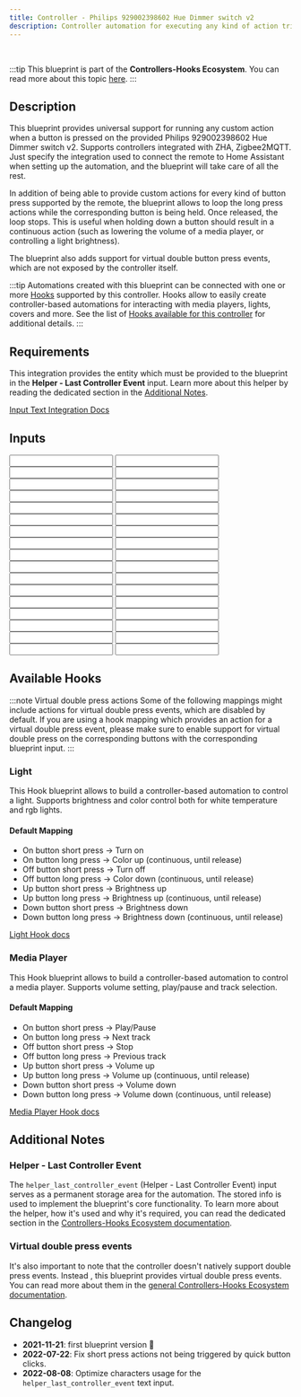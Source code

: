 ```yaml
---
title: Controller - Philips 929002398602 Hue Dimmer switch v2
description: Controller automation for executing any kind of action triggered by the provided Philips 929002398602 Hue Dimmer switch v2. Supports ZHA, Zigbee2MQTT.
---
```



<ImportCard id='philips_929002398602' category='controllers' />

<br />

:::tip
This blueprint is part of the **Controllers-Hooks Ecosystem**. You can read more about this topic [here](/docs/controllers-hooks-ecosystem).
:::

## Description

This blueprint provides universal support for running any custom action when a button is pressed on the provided Philips 929002398602 Hue Dimmer switch v2. Supports controllers integrated with ZHA, Zigbee2MQTT. Just specify the integration used to connect the remote to Home Assistant when setting up the automation, and the blueprint will take care of all the rest.

In addition of being able to provide custom actions for every kind of button press supported by the remote, the blueprint allows to loop the long press actions while the corresponding button is being held. Once released, the loop stops. This is useful when holding down a button should result in a continuous action (such as lowering the volume of a media player, or controlling a light brightness).

The blueprint also adds support for virtual double button press events, which are not exposed by the controller itself.

:::tip
Automations created with this blueprint can be connected with one or more [Hooks](/docs/blueprints/hooks) supported by this controller.
Hooks allow to easily create controller-based automations for interacting with media players, lights, covers and more. See the list of [Hooks available for this controller](/docs/blueprints/controllers/philips_929002398602#available-hooks) for additional details.
:::

## Requirements

<Requirement id='zha'/>
<Requirement id='zigbee2mqtt'/>
<Requirement name='Input Text Integration' required>

This integration provides the entity which must be provided to the blueprint in the **Helper - Last Controller Event** input. Learn more about this helper by reading the dedicated section in the [Additional Notes](#helper---last-controller-event).

[Input Text Integration Docs](https://www.home-assistant.io/integrations/input_text/)

</Requirement>

## Inputs

<Input
  name='Integration'
  description='Integration used for connecting the remote with Home Assistant. Select one of the available values.'
  selector='select'
  required
/>
<Input
  name='Controller Device'
  description='The controller device to use for the automation. Choose a value only if the remote is integrated with ZHA.'
  selector='device'
  required='ZHA'
/>
<Input
  name='Controller Entity'
  description='The action sensor of the controller to use for the automation. Choose a value only if the remote is integrated with Zigbee2MQTT.'
  selector='entity'
  required='Zigbee2MQTT'
/>
<Input
  name='Helper - Last Controller Event'
  description='Input Text used to store the last event fired by the controller. You will need to manually create a text input entity for this, please read the blueprint Additional Notes for more info.'
  selector='entity'
  required
/>
<Input
  name='On button short press'
  description='Action to run on short on button press.'
  selector='action'
/>
<Input
  name='On button long press'
  description='Action to run on long on button press.'
  selector='action'
/>
<Input
  name='On button release'
  description='Action to run on on button release after long press.'
  selector='action'
/>
<Input
  name='On button double press'
  description='Action to run on double on button press.'
  selector='action'
/>
<Input
  name='Off button short press'
  description='Action to run on short off button press.'
  selector='action'
/>
<Input
  name='Off button long press'
  description='Action to run on long off button press.'
  selector='action'
/>
<Input
  name='Off button release'
  description='Action to run on off button release after long press.'
  selector='action'
/>
<Input
  name='Off button double press'
  description='Action to run on double off button press.'
  selector='action'
/>
<Input
  name='Up button short press'
  description='Action to run on short up button press.'
  selector='action'
/>
<Input
  name='Up button long press'
  description='Action to run on long up button press.'
  selector='action'
/>
<Input
  name='Up button release'
  description='Action to run on up button release after long press.'
  selector='action'
/>
<Input
  name='Up button double press'
  description='Action to run on double up button press.'
  selector='action'
/>
<Input
  name='Down button short press'
  description='Action to run on short down button press.'
  selector='action'
/>
<Input
  name='Down button long press'
  description='Action to run on long down button press.'
  selector='action'
/>
<Input
  name='Down button release'
  description='Action to run on down button release after long press.'
  selector='action'
/>
<Input
  name='Down button double press'
  description='Action to run on double down button press.'
  selector='action'
/>
<Input
  name='On button long press - loop until release'
  description='Loop the on button action until the button is released.'
  selector='boolean'
/>
<Input
  name='On button long press - Maximum loop repeats'
  description='Maximum number of repeats for the custom action, when looping is enabled. Use it as a safety limit to prevent an endless loop in case the corresponding stop event is not received.'
  selector='number'
/>
<Input
  name='Off button long press - loop until release'
  description='Loop the off button action until the button is released.'
  selector='boolean'
/>
<Input
  name='Off button long press - Maximum loop repeats'
  description='Maximum number of repeats for the custom action, when looping is enabled. Use it as a safety limit to prevent an endless loop in case the corresponding stop event is not received.'
  selector='number'
/>
<Input
  name='Up button long press - loop until release'
  description='Loop the up button action until the button is released.'
  selector='boolean'
/>
<Input
  name='Up button long press - Maximum loop repeats'
  description='Maximum number of repeats for the custom action, when looping is enabled. Use it as a safety limit to prevent an endless loop in case the corresponding stop event is not received.'
  selector='number'
/>
<Input
  name='Down button long press - loop until release'
  description='Loop the down button action until the button is released.'
  selector='boolean'
/>
<Input
  name='Down button long press - Maximum loop repeats'
  description='Maximum number of repeats for the custom action, when looping is enabled. Use it as a safety limit to prevent an endless loop in case the corresponding stop event is not received.'
  selector='number'
/>
<Input
  name='Expose on button double press event'
  description='Choose whether or not to expose the virtual double press event for the on button. Turn this on if you are providing an action for the on button double press event.'
  selector='boolean'
/>
<Input
  name='Expose off button double press event'
  description='Choose whether or not to expose the virtual double press event for the off button. Turn this on if you are providing an action for the off button double press event.'
  selector='boolean'
/>
<Input
  name='Expose up button double press event'
  description='Choose whether or not to expose the virtual double press event for the up button. Turn this on if you are providing an action for the up button double press event.'
  selector='boolean'
/>
<Input
  name='Expose down button double press event'
  description='Choose whether or not to expose the virtual double press event for the down button. Turn this on if you are providing an action for the down button double press event.'
  selector='boolean'
/>
<Input
  name='Helper - Double Press delay'
  description='Max delay between the first and the second button press for the double press event. Provide a value only if you are using a double press action. Increase this value if you notice that the double press action is not triggered properly.'
  selector='number'
/>
<Input
  name='Helper - Debounce delay'
  description='Delay used for debouncing RAW controller events, by default set to 0. A value of 0 disables the debouncing feature. Increase this value if you notice custom actions or linked Hooks running multiple times when interacting with the device. When the controller needs to be debounced, usually a value of 100 is enough to remove all duplicate events.'
  selector='number'
/>

## Available Hooks

:::note Virtual double press actions
Some of the following mappings might include actions for virtual double press events, which are disabled by default.
If you are using a hook mapping which provides an action for a virtual double press event, please make sure to enable support for virtual double press on the corresponding buttons with the corresponding blueprint input.
:::

### Light

This Hook blueprint allows to build a controller-based automation to control a light. Supports brightness and color control both for white temperature and rgb lights.

#### Default Mapping

- On button short press -> Turn on
- On button long press -> Color up (continuous, until release)
- Off button short press -> Turn off
- Off button long press -> Color down (continuous, until release)
- Up button short press -> Brightness up
- Up button long press -> Brightness up (continuous, until release)
- Down button short press -> Brightness down
- Down button long press -> Brightness down (continuous, until release)

[Light Hook docs](/docs/blueprints/hooks/light)

### Media Player

This Hook blueprint allows to build a controller-based automation to control a media player. Supports volume setting, play/pause and track selection.

#### Default Mapping

- On button short press -> Play/Pause
- On button long press -> Next track
- Off button short press -> Stop
- Off button long press -> Previous track
- Up button short press -> Volume up
- Up button long press -> Volume up (continuous, until release)
- Down button short press -> Volume down
- Down button long press -> Volume down (continuous, until release)

[Media Player Hook docs](/docs/blueprints/hooks/media_player)

## Additional Notes

### Helper - Last Controller Event

The `helper_last_controller_event` (Helper - Last Controller Event) input serves as a permanent storage area for the automation. The stored info is used to implement the blueprint's core functionality. To learn more about the helper, how it's used and why it's required, you can read the dedicated section in the [Controllers-Hooks Ecosystem documentation](/docs/controllers-hooks-ecosystem#helper---last-controller-event-input).

### Virtual double press events

It's also important to note that the controller doesn't natively support double press events. Instead , this blueprint provides virtual double press events. You can read more about them in the [general Controllers-Hooks Ecosystem documentation](/docs/controllers-hooks-ecosystem#virtual-events).

## Changelog

- **2021-11-21**: first blueprint version :tada:
- **2022-07-22**: Fix short press actions not being triggered by quick button clicks.
- **2022-08-08**: Optimize characters usage for the `helper_last_controller_event` text input.
